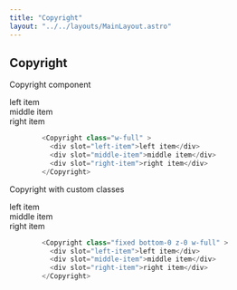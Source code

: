 ```yaml
---
title: "Copyright"
layout: "../../layouts/MainLayout.astro"
---
```


## Copyright

Copyright component
<div class="component-preview">
       <Copyright class="w-full">
        <div slot="left-item">left item</div>
        <div slot="middle-item">middle item</div>
        <div slot="right-item">right item</div>
       </Copyright>
</div>

```js
        <Copyright class="w-full" >
          <div slot="left-item">left item</div>
          <div slot="middle-item">middle item</div>
          <div slot="right-item">right item</div>
        </Copyright>
```

Copyright with custom classes
<div class="component-preview">
       <Copyright class="z-0 w-full">
        <div slot="left-item">left item</div>
        <div slot="middle-item">middle item</div>
        <div slot="right-item">right item</div>
       </Copyright>
</div>

```js
        <Copyright class="fixed bottom-0 z-0 w-full" >
          <div slot="left-item">left item</div>
          <div slot="middle-item">middle item</div>
          <div slot="right-item">right item</div>
        </Copyright>
```
